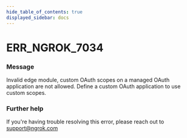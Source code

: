 ```yaml
---
hide_table_of_contents: true
displayed_sidebar: docs
---
```



# ERR_NGROK_7034

### Message

Invalid edge module, custom OAuth scopes on a managed OAuth application are not allowed. Define a custom OAuth application to use custom scopes.

<ErrorDetails error="err_ngrok_7034" />

### Further help

If you're having trouble resolving this error, please reach out to [support@ngrok.com](mailto:support@ngrok.com?subject=Help%20with%20ERR_NGROK_7034)

